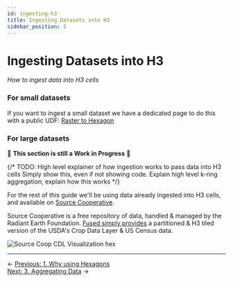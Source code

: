 ```yaml
---
id: ingesting-h3
title: Ingesting Datasets into H3
sidebar_position: 2
---
```


# Ingesting Datasets into H3

_How to ingest data into H3 cells_

### For small datasets

If you want to ingest a small dataset we have a dedicated page to do this with a public UDF: [Raster to Hexagon](/tutorials/others/transform/geospatial/raster-h3/)

### For large datasets

🚧 **This section is still a Work in Progress** 🚧 

{/* TODO:
High level explainer of how ingestion works to pass data into H3 cells
Simply show this, even if not showing code. 
Explain high level k-ring aggregation, explain how this works
 */}

For the rest of this guide we'll be using data already ingested into H3 cells, and available on [Source Cooperative](https://source.coop/repositories/fused/hex/description). 

Source Cooperative is a free repository of data, handled & managed by the Radiant Earth Foundation. [Fused simply provides](/blog/cdl-census-hex/) a partitioned & H3 tiled version of the USDA's Crop Data Layer & US Census data.

![Source Coop CDL Visualization hex](/img/deep-dives/hex/source_coop_isaac_vis_cdl.jpeg)

---

<div style={{ display: 'flex', justifyContent: 'space-between' }}>
  <div>← <a href="/tutorials/others/hex/why-hexagons">Previous: 1. Why using Hexagons</a></div>
<div><a href="/tutorials/others/hex/aggregating-h3">Next: 3. Aggregating Data</a> →</div>
</div> 